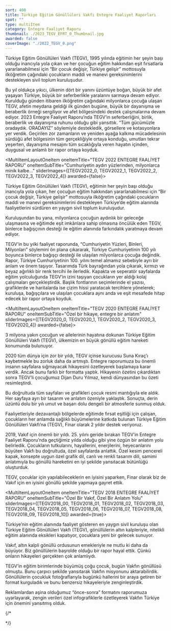 ```yaml
---
sort: 400
title: Türkiye Eğitim Gönüllüleri Vakfı Entegre Faaliyet Raporları
spot: ""
type: multiItem
category: Entegre Faaliyet Raporu
thumbnail: ./2023_TEGV_EFRT_0_Thumbnail.jpg
awarded: false
coverImage: "./2022_TEGV_0.png"
---
```




<MultiItemLayoutOneItem oneItemTitle="TEGV 2023 ENTEGRE FAALİYET RAPORU" oneItemSubTitle="Birlik ve beraberliğin en gerçek hali" sliderImages={[TEGV2023_0]} awarded={true}>

Türkiye Eğitim Gönüllüleri Vakfı (TEGV), 1995 yılında eğitimin her şeyin başı olduğu inancıyla yola çıkan ve her çocuğun eğitim hakkından eşit fırsatlarla yararlanabilmesi için “Bir çocuk değişir, Türkiye gelişir” mottosuyla ilköğretim çağındaki çocukların maddi ve manevi gereksinimlerini destekleyen sivil toplum kuruluşudur.

Bu yıl oldukça yıkıcı, ülkenin dört bir yanını üzüntüye boğan, büyük bir afet yaşayan Türkiye, büyük bir seferberlikle yaralarını sarmaya devam ediyor. Kurulduğu günden itibaren ilköğretim çağındaki milyonlarca çocuğa ulaşan TEGV, afetin meydana geldiği ilk günden bugüne, büyük bir dayanışma ve beraberlik örneği sergiliyor ve afet bölgesindeki destek çalışmalarına devam ediyor. 2023 Entegre Faaliyet Raporu’nda TEGV’in seferberliğini, birlik, beraberlik ve dayanışma ruhunu olduğu gibi yansıttık. “Tüm gücümüzle oradaydık. ORADAYIZ” söylemiyle destekledik, görsellere ve kotasyonlara yer verdik. Geçirilen zor zamanların ve yeniden ayağa kalkma mücadelesinin sürdüğü afet bölgesinin tüm gerçekliğiyle ortaya konduğu, umutları tekrar yeşerten, dayanışma mesajını tüm sıcaklığıyla veren hayatın içinden, duygusal ve anlamlı bir rapor ortaya koyduk.

</MultiItemLayoutOneItem>


<MultiItemLayoutOneItem oneItemTitle="TEGV 2022 ENTEGRE FAALİYET RAPORU" oneItemSubTitle="Cumhuriyetin aydın yüzlerinden, milyonlarca minik kalbe..." sliderImages={[TEGV2022_0, TEGV2022_1, TEGV2022_2, TEGV2022_3, TEGV2022_4]} awarded={false}>

Türkiye Eğitim Gönüllüleri Vakfı (TEGV), eğitimin her şeyin başı olduğu inancıyla yola çıkan, her çocuğun eğitim hakkından yararlanabilmesi için “Bir çocuk değişir, Türkiye gelişir” mottosuyla ilköğretim çağındaki çocukların maddi ve manevi gereksinimlerini destekleyen Türkiye’de eğitim alanında faaliyetlerini sürdüren en yaygın sivil toplum kuruluşudur.

Kuruluşundan bu yana, milyonlarca çocuğun aydınlık bir geleceğe ulaşmasına ve eğitimde eşit imkânlara sahip olmasına öncülük eden TEGV, binlerce bağışçının desteği ile eğitim alanında farkındalık yaratmaya devam ediyor.

TEGV’in bu yılki faaliyet raporunda, “Cumhuriyetin Yüzleri, Binleri, Milyonları” söylemini ön plana çıkararak, Türkiye Cumhuriyetinin 100 yılı boyunca binlerce bağışçı desteği ile ulaşılan milyonlarca çocuğa değindik. Rapor, Türkiye Cumhuriyetinin 100. yılını temel almamız sebebiyle ayrı bir anlam ve önem taşıyor. Tasarımda Türk bayrağından yola çıkarak, kırmızı ve beyaz ağırlıklı bir renk tercihi ile ilerledik. Kapakta ve seperatör sayfalarda eğitim yolculuğunda TEGV’in izini taşıyan çocukların yer aldığı kolaj çalışmaları gerçekleştirdik. Başlık fontlarının seçimlerinde el yazısı, grafiklerde ve haritalarda ise çizim hissi yaratacak tercihlere yönelerek; kuruluşa, bağışçılara ve ulaşılan çocuklara aynı anda ve eşit mesafede hitap edecek bir rapor ortaya koyduk.

</MultiItemLayoutOneItem>


<MultiItemLayoutOneItem oneItemTitle="TEGV 2020 ENTEGRE FAALİYET RAPORU" oneItemSubTitle="Özel bir hikaye, entegre bir anlatım" sliderImages={[TEGV2020_0, TEGV2020_1, TEGV2020_2, TEGV2020_3, TEGV2020_4]} awarded={false}>

3 milyona yakın çocuğun ve ailelerinin hayatına dokunan Türkiye Eğitim Gönüllüleri Vakfı (TEGV), ülkemizin en büyük gönüllü eğitim hareketi konumunda bulunuyor.

2020 tüm dünya için zor bir yıldı, TEGV içinse kurucusu Suna Kıraç’ı kaybetmekle bu zorluk daha da artmıştı. Entegre raporumuza bu önemli insanın sayfalara sığmayacak hikayesini özetleyerek başlamaya karar verdik. Ancak bunu farklı bir formatta yaptık. Hikayenin özetini çıkardıktan sonra TEGV’li çocuğumuz Dijan Duru Yılmaz, kendi dünyasından bu özeti resimleştirdi.

Bu doğrultuda tüm sayfaları ve grafikleri çocuk resmi mantığıyla ele aldık. Her sayfaya ayrı bir tasarım ve anlatım özeniyle yaklaştık. Sonuçta, derin üzüntü dolu bir yılı umut ve başarı dolu dengeli bir atmosferle sunmuş olduk.

</MultiItemLayoutOneItem>


<MultiItemLayoutOneItem oneItemTitle="TEGV 2019 ENTEGRE FAALİYET RAPORU" oneItemSubTitle="Çocuklar için yapılabilecek en güzel şey nedir?" sliderImages={[TEGV2019_0]} awarded={false}>

Faaliyetleriyle dezavantajlı bölgelerde eğitimde fırsat eşitliği için çalışan, çocukların her anlamda sağlıklı büyümelerine katkıda bulunan Türkiye Eğitim Gönüllüleri Vakfı’na (TEGV), Finar olarak 2 yıldır destek veriyoruz.

2019, Vakıf için önemli bir yıldı. 25. yılını geride bırakan TEGV’in Entegre Faaliyet Raporu’nda geçtiğimiz yılda olduğu gibi yine özgün bir anlatım yolu belirledik. Çocukların tutkularını, hayallerini, enerjilerini, heyecanlarını büyüten Vakfı bu doğrultuda, özel sayfalarda anlattık. Özel kesim pencereli kapak, konsepte uygun özel grafik dil, canlı ve renkli tasarım dili, samimi anlatımıyla bu gönüllü hareketini en iyi şekilde yansıtacak bütünlüğü oluşturduk.

TEGV, çocuklar için yapılabileceklerin en iyisini yaparken, Finar olarak biz de Vakıf için en iyisini gönüllü şekilde yapmaya gayret ettik.

</MultiItemLayoutOneItem>


<MultiItemLayoutOneItem oneItemTitle="TEGV 2018 ENTEGRE FAALİYET RAPORU" oneItemSubTitle="Özel Bir Vakıf, Özel Bir Anlatım Yolu" sliderImages={[TEGV2018_00, TEGV2018_01, TEGV2018_02, TEGV2018_03, TEGV2018_04, TEGV2018_05, TEGV2018_06, TEGV2018_07, TEGV2018_08, TEGV2018_09, TEGV2018_10]} awarded={true}>

Türkiye’nin eğitim alanında faaliyet gösteren en yaygın sivil kuruluşu olan Türkiye Eğitim Gönüllüleri Vakfı (TEGV), gönüllülerin altın kalpleriyle, nitelikli eğitim alanında eksikleri kapatıyor, çocuklara yeni bir gelecek sunuyor.

Vakıf, altın kalpli gönüllü ordusunun emekleriyle ne mutlu ki daha da büyüyor. Biz gönüllülerin başrolde olduğu bir rapor hayal ettik. Çünkü onların hikayeleri gerçekten çok anlamlıydı.

TEGV’in eğitim birimlerinde büyümüş çoğu çocuk, bugün Vakfın gönüllüsü olmuştu. Bunu çarpıcı şekilde yansıtarak Vakfın misyonunu aktarabilirdik. Gönüllülerin çocukluk fotoğraflarıyla bugünkü hallerini bir araya getiren bir format kurguladık ve bunu benzersiz hikayeleriyle zenginleştirdik.

Reklamlardan aşina olduğumuz “önce-sonra” formatını raporumuza uyarlayarak, zengin verileri özel infografiklerle özetleyerek Vakfın Türkiye için önemini yansıtmış olduk.

</MultiItemLayoutOneItem>

{/*


<Scriptify>
	<script>{`
		document.querySelector("a[aria-label='ENTEGRE FAALİYET RAPORU']").classList.remove("aw-link-active");
		document.querySelector("a[aria-label='FAALİYET RAPORU']").classList.remove("aw-link-active");
	`}</script>
</Scriptify>

*/}
